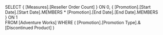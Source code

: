 SELECT
   { [Measures].[Reseller Order Count] } ON 0,
   { [Promotion].[Start Date].[Start Date].MEMBERS *
     [Promotion].[End Date].[End Date].MEMBERS } ON 1      
FROM
   [Adventure Works]
WHERE
   ( [Promotion].[Promotion Type].&[Discontinued Product] )